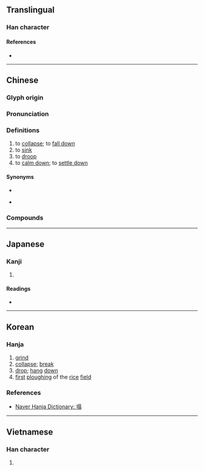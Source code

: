 {{character info}}
==Translingual==

===Han character===
{{Han char|rn=32|rad=土|as=10|sn=13|four=46127|canj=GASM|ids=⿰土𦐇}}

====References====
* {{Han ref|kx=0235.040|dkj=05322|dj=0472.310|hdz=10471.130|uh=584C|ud=22604|bh=B6F2|bd=46834}}

----

==Chinese==
{{zh-forms}}

===Glyph origin===
{{Han etym}}
{{Han compound|土|𦐇|ls=psc|t1=dirt|c1=s|c2=p}}

===Pronunciation===
{{zh-pron
|m=tā
|m-s=ta2
|c=taap3
|mn=thap/lap
|mn_note=thap - literary; lap - vernacular
|mn-t=tab8
|mc=
|oc=y
|cat=v
}}

===Definitions===
{{zh-hanzi}}

# to [[collapse]]; to [[fall down]]
# to [[sink]]
# to [[droop]]
# to [[calm down]]; to [[settle down]]

====Synonyms====
* {{s|to collapse}}
{{zh-syn-saurus|崩塌}}
* {{s|to droop}}
{{zh-syn-saurus|下垂}}

===Compounds===
{{zh-der|塌颯|天塌地陷|剌剌塌塌|囤塌|塌趿|塌陷|作塌|塌中|塌臺|塌方|塌架|塌鼻子|崩塌|塌拉骨|塌車|塌伏|塌然|塌實|塌心|天摧地塌|一塌糊塗|塌鼻|塌秧兒|塌嘴|坍塌|天崩地塌|光塌塌|吹起捏塌|倒塌|拽塌|疲塌|死心塌地|扁塌臉|衰塌|鼻塌嘴歪|軟嘴塌舌|塌空:thap-khang;Min Nan}}

{{zh-cat|Intermediate}}

----

==Japanese==

===Kanji===
{{ja-kanji|grade=|rs=土10}}

# {{rfdef|ja|sort=土10}}

====Readings====
* {{ja-readings|on=とう|kun=}}

----

==Korean==

===Hanja===
{{ko-hanja|hangeul=[[탑]]|rv=tap|mr=t'ap}}

# [[grind]]
# [[collapse]]; [[break]]
# [[drop]]; [[hang]] [[down]]
# [[first]] [[ploughing]] of the [[rice]] [[field]]

===References===
*[https://web.archive.org/web/20210417093616/https://hanja.dict.naver.com/hanja?q=%E5%A1%8C Naver Hanja Dictionary: 塌]

----

==Vietnamese==

===Han character===
{{vi-readings|reading=tháp|rs=土10}}

# {{rfdef|vi|sort=土10}}